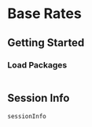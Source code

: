 # Base Rates {#sec-baseRates}

## Getting Started {#sec-baseRatesGettingStarted}

### Load Packages {#sec-baseRatesLoadPackages}

```r

```

::: {.content-visible when-format="html"}

## Session Info {#sec-baseRatesSessionInfo}

```r
sessionInfo
```

:::
